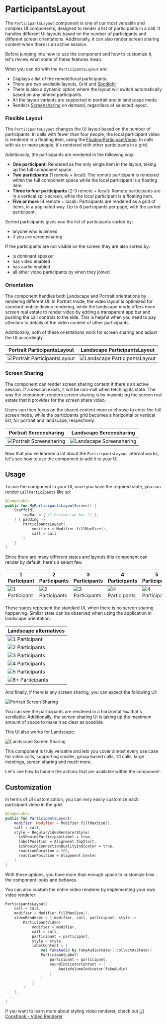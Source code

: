 # ParticipantsLayout

The `ParticipantsLayout` component is one of our most versatile and complex UI components, designed to render a list of participants in a call. It handles different UI layouts based on the number of participants and different screen orientations. Additionally, it can also render screen sharing content when there is an active session.

Before jumping into how to use the component and how to customize it, let's review what some of these features mean.

What you can do with the `ParticipantsLayout` are:

- Displays a list of the remote/local participants.
- There are two available layouts, Grid and [Spotlight](04-participants-spotlight.mdx)
- There is also a dynamic option where the layout will switch automatically based on any pinned participants.
- All the layout variants are supported in portrait and in landscape mode
- Renders [Screensharing](../04-call/05-screen-share-content.mdx) on demand, regardless of selected layout.

### Flexible Layout

The `ParticipantsLayout` changes the UI layout based on the number of participants. In calls with fewer than four people, the local participant video is rendered in a floating item, using the [FloatingParticipantVideo](03-floating-participant-video.mdx). In calls with six or more people, it's rendered with other participants in a grid.

Additionally, the participants are rendered in the following way:

* **One participant**: Rendered as the only single item in the layout, taking up the full component space.
* **Two participants** (1 remote + local): The remote participant is rendered within the full component space while the local participant is a floating item.
* **Three to four participants** (2-3 remote + local): Remote participants are in a vertical split-screen, while the local participant is a floating item.
* **Five or more** (4 remote + local): Participants are rendered as a grid of items, in a paginated way. Up to 6 participants per page, with the sorted participant.

Sorted participants gives you the list of participants sorted by:
* anyone who is pinned
* if you are screensharing

If the participants are not visible on the screen they are also sorted by:
* is dominant speaker
* has video enabled
* has audio enabled
* all other video participants by when they joined

### Orientation 

The component handles both Landscape and Portrait orientations by rendering different UI. In Portrait mode, the video layout is optimized for standard mobile device rendering, while the landscape mode offers more screen real estate to render video by adding a transparent app bar and pushing the call controls to the side. This is helpful when you need to pay attention to details of the video content of other participants.

Additionally, both of these orientations work for screen sharing and adjust the UI accordingly.

| Portrait ParticipantsLayout | Landscape ParticipantsLayout |
| ------- | ------------------------------------------------------------ |
| ![Portrait ParticipantsLayout](../../assets/compose_single_participant.png) | ![Landscape ParticipantsLayout](../../assets/compose_call_landscape.png) |

### Screen Sharing

The component can render screen sharing content if there's an active session. If a session exists, it will be non-null when fetching its state. The way the component renders screen sharing is by maximizing the screen real estate that it provides for the screen share video.

Users can then focus on the shared content more or choose to enter the full screen mode, while the participants grid becomes a horizontal or vertical list, for portrait and landscape, respectively.

| Portrait Screensharing | Landscape Screensharing |
| ------- | ------------------------------------------------------------ |
| ![Portrait Screensharing](../../assets/compose_screensharing.png) | ![Landscape Screensharing](../../assets/compose_screensharing_landscape.png) |

Now that you've learned a lot about the `ParticipantsLayout` internal works, let's see how to use the component to add it to your UI.

## Usage

To use the component in your UI, once you have the required state, you can render `CallParticipants` like so:

```kotlin
@Composable
public fun MyParticipantsLayoutScreen() {
    Scaffold(
        topBar = { /* Custom top bar */ },
    ) { padding ->
        ParticipantsLayout(
            modifier = Modifier.fillMaxSize(),
            call = call
        )
    }
}
```

Since there are many different states and layouts this component can render by default, here's a select few.

| 1 Participant                                                | 2 Participants                                               | 3 Participants                                               | 4 Participants                                              | 5 Participants                                              | 6+ Participants                                              |
| ------------------------------------------------------------ | ------------------------------------------------------------ | ------------------------------------------------------------ | ------------------------------------------------------------ | ------------------------------------------------------------ | ------------------------------------------------------------ |
| ![1 Participant](../../assets/compose_single_participant.png) | ![2 Participants](../../assets/portrait-video-two.png) | ![3 Participants](../../assets/portrait-video-three.png) | ![4 Participants](../../assets/portrait-video-four.png) | ![4 Participants](../../assets/portrait-video-five.png) | ![4 Participants](../../assets/portrait-video-six.png) |

These states represent the standard UI, when there is no screen sharing happening. Similar state can be observed when using the application in landscape orientation.

| Landscape alternatives                                       |
| ------------------------------------------------------------ |
| ![1 Participant](../../assets/landscape-video-one.png) |
| ![2 Participants](../../assets/landscape-video-two.png) |
| ![3 Participants](../../assets/landscape-video-three.png) |
| ![4 Participants](../../assets/landscape-video-four.png) |
| ![5 Participants](../../assets/landscape-video-five.png) |
| ![6+ Participants](../../assets/landscape-video-six.png) |

And finally, if there is any screen sharing, you can expect the following UI:

![Portrait Screen Sharing](../../assets/compose_screensharing.png)

You can see the participants are rendered in a horizontal `Row` that's scrollable. Additionally, the screen sharing UI is taking up the maximum amount of space to make it as clear as possible.

This UI also works for Landscape:

![Landscape Screen Sharing](../../assets/compose_screensharing_landscape.png)

This component is truly versatile and lets you cover almost every use case for video calls, supporting smaller, group based calls, 1:1 calls, large meetings, screen sharing and much more.

Let's see how to handle the actions that are available within the component.

## Customization

In terms of UI customization, you can very easily customize each participant video in the grid:

```kotlin
@Composable
public fun ParticipantsLayout(
    modifier: Modifier = Modifier.fillMaxSize(),
    call = call,
    style = RegularVideoRendererStyle(
      isShowingParticipantLabel = true,
      labelPosition = Alignment.TopStart,
      isShowingConnectionQualityIndicator = true,
      reactionDuration = 500,
      reactionPosition = Alignment.Center
    )
)
```

With these options, you have more than enough space to customize how the component looks and behaves.

You can also custom the entire video renderer by implementing your own video renderer:

```kotlin
ParticipantsLayout(
    call = call,
    modifier = Modifier.fillMaxSize(),
    videoRenderer = { modifier, call, participant, style ->
        ParticipantVideo(
            modifier = modifier,
            call = call,
            participant = participant,
            style = style,
            labelContent = {
                val fakeAudio by fakeAudioState().collectAsState()
                ParticipantLabel(
                    participant = participant,
                    soundIndicatorContent = {
                        AudioVolumeIndicator(fakeAudio)
                    }
                )
            }
        )
    },
  ..
)
```

If you want to learn more about styling video renderer, check out [UI Cookbook - Video Renderer](../../05-ui-cookbook/04-video-renderer.mdx)